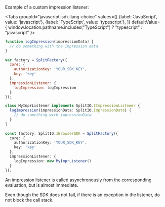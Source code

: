 
Example of a custom impression listener:

<Tabs
  groupId="javascript-sdk-lang-choice"
  values={[
    {label: 'JavaScript', value: 'javascript'},
    {label: 'TypeScript', value: 'typescript'},
  ]} defaultValue={ window.location.pathname.includes("TypeScript") ? "typescript" : "javascript" }>
  <TabItem value="javascript">

```javascript
function logImpression(impressionData) {
  // do something with the impression data.
}
 
var factory = SplitFactory({ 
  core: {
    authorizationKey: 'YOUR_SDK_KEY',
    key: 'key'
  },
  impressionListener: {
    logImpression: logImpression
  }
});
```

  </TabItem>
  <TabItem value="typescript">

```typescript
class MyImprListener implements SplitIO.IImpressionListener {
  logImpression(impressionData: SplitIO.ImpressionData) {
    // do something with impressionData
  }
}
 
const factory: SplitIO.IBrowserSDK = SplitFactory({ 
  core: {
    authorizationKey: 'YOUR_SDK_KEY',
    key: 'key'
  },
  impressionListener: {
    logImpression: new MyImprListener()
  }
});
```

  </TabItem>
</Tabs>

An impression listener is called asynchronously from the corresponding evaluation, but is almost immediate. 

Even though the SDK does not fail, if there is an exception in the listener, do not block the call stack.